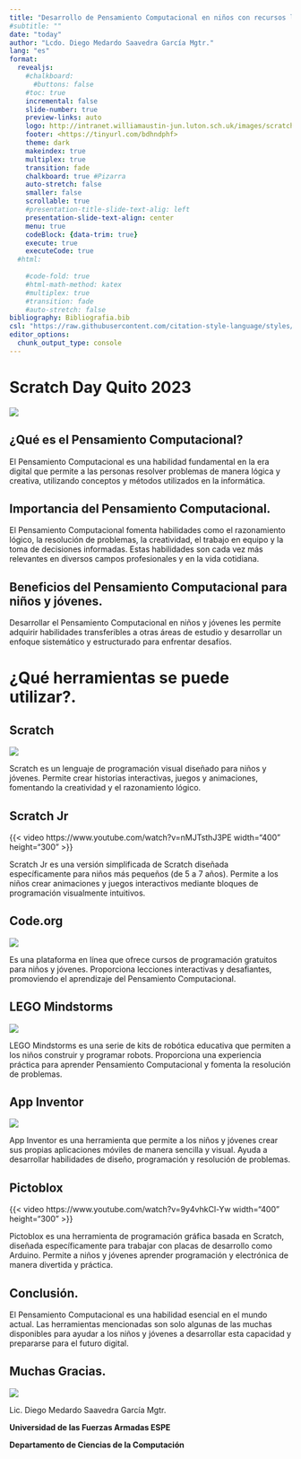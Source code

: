 ```yaml
---
title: "Desarrollo de Pensamiento Computacional en niños con recursos limitados"
#subtitle: ""
date: "today"
author: "Lcdo. Diego Medardo Saavedra García Mgtr."
lang: "es"
format:
  revealjs:
    #chalkboard: 
      #buttons: false
    #toc: true
    incremental: false
    slide-number: true
    preview-links: auto
    logo: http://intranet.williamaustin-jun.luton.sch.uk/images/scratch.gif
    footer: <https://tinyurl.com/bdhndphf>
    theme: dark
    makeindex: true
    multiplex: true
    transition: fade
    chalkboard: true #Pizarra
    auto-stretch: false
    smaller: false
    scrollable: true
    #presentation-title-slide-text-alig: left
    presentation-slide-text-align: center
    menu: true
    codeBlock: {data-trim: true}
    execute: true
    executeCode: true
  #html: 
    
    #code-fold: true
    #html-math-method: katex
    #multiplex: true
    #transition: fade
    #auto-stretch: false
bibliography: Bibliografia.bib
csl: "https://raw.githubusercontent.com/citation-style-language/styles/master/apa.csl"
editor_options: 
  chunk_output_type: console
---
```


# Scratch Day Quito 2023

![](images/yev5rxnc-400.png){fig-align="center"}

## ¿Qué es el Pensamiento Computacional?

El Pensamiento Computacional es una habilidad fundamental en la era digital que permite a las personas resolver problemas de manera lógica y creativa, utilizando conceptos y métodos utilizados en la informática.

## Importancia del Pensamiento Computacional.

El Pensamiento Computacional fomenta habilidades como el razonamiento lógico, la resolución de problemas, la creatividad, el trabajo en equipo y la toma de decisiones informadas. Estas habilidades son cada vez más relevantes en diversos campos profesionales y en la vida cotidiana.

## Beneficios del Pensamiento Computacional para niños y jóvenes.

Desarrollar el Pensamiento Computacional en niños y jóvenes les permite adquirir habilidades transferibles a otras áreas de estudio y desarrollar un enfoque sistemático y estructurado para enfrentar desafíos.

# ¿Qué herramientas se puede utilizar?.

## Scratch

![](http://intranet.williamaustin-jun.luton.sch.uk/images/scratch.gif)

Scratch es un lenguaje de programación visual diseñado para niños y jóvenes. Permite crear historias interactivas, juegos y animaciones, fomentando la creatividad y el razonamiento lógico.

## Scratch Jr

{{< video https://www.youtube.com/watch?v=nMJTsthJ3PE width="400" height="300" >}}

Scratch Jr es una versión simplificada de Scratch diseñada específicamente para niños más pequeños (de 5 a 7 años). Permite a los niños crear animaciones y juegos interactivos mediante bloques de programación visualmente intuitivos.

## Code.org

![](https://media1.tenor.com/images/ec26ef4a59daa8c4656b084dc06f2f44/tenor.gif)

Es una plataforma en línea que ofrece cursos de programación gratuitos para niños y jóvenes. Proporciona lecciones interactivas y desafiantes, promoviendo el aprendizaje del Pensamiento Computacional.

## LEGO Mindstorms

![](https://www.brickshelf.com/gallery/CHOOPS/MOVIES/gearbox-2.gif)

LEGO Mindstorms es una serie de kits de robótica educativa que permiten a los niños construir y programar robots. Proporciona una experiencia práctica para aprender Pensamiento Computacional y fomenta la resolución de problemas.

## App Inventor

![](https://s3.amazonaws.com/media-p.slid.es/uploads/290863/images/8417903/16.gif)

App Inventor es una herramienta que permite a los niños y jóvenes crear sus propias aplicaciones móviles de manera sencilla y visual. Ayuda a desarrollar habilidades de diseño, programación y resolución de problemas.

## Pictoblox

{{< video https://www.youtube.com/watch?v=9y4vhkCl-Yw width="400" height="300" >}}

Pictoblox es una herramienta de programación gráfica basada en Scratch, diseñada específicamente para trabajar con placas de desarrollo como Arduino. Permite a niños y jóvenes aprender programación y electrónica de manera divertida y práctica.

## Conclusión.

El Pensamiento Computacional es una habilidad esencial en el mundo actual. Las herramientas mencionadas son solo algunas de las muchas disponibles para ayudar a los niños y jóvenes a desarrollar esta capacidad y prepararse para el futuro digital.

## Muchas Gracias.

![](https://pbs.twimg.com/profile_images/1630705417440428032/34cc-Aca_400x400.jpg)

Lic. Diego Medardo Saavedra García Mgtr.

**Universidad de las Fuerzas Armadas ESPE**

**Departamento de Ciencias de la Computación**

